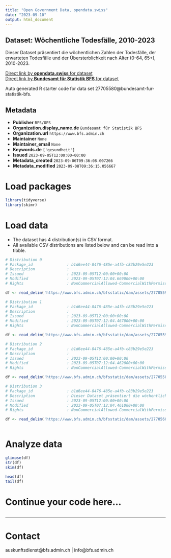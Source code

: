 ```yaml
---
title: "Open Government Data, opendata.swiss"
date: "2023-09-10"
output: html_document
---
```


## Dataset: Wöchentliche Todesfälle, 2010-2023

Dieser Dataset präsentiert die wöchentlichen Zahlen der Todesfälle, der erwarteten Todesfälle und der Übersterblichkeit nach Alter (0-64, 65+), 2010-2023.

[Direct link by **opendata.swiss** for dataset](https://opendata.swiss/de/dataset/wochentliche-todesfalle-2010-20231)<br>
[Direct link by **Bundesamt für Statistik BFS** for dataset](https://www.bfs.admin.ch/asset/de/ts-d-14.03.04.03-wr)

Auto generated R starter code for data set 27705580@bundesamt-fur-statistik-bfs.

## Metadata

- **Publisher** `BFS/OFS`
- **Organization.display_name.de** `Bundesamt für Statistik BFS`
- **Organization.url** `https://www.bfs.admin.ch`
- **Maintainer** `None`
- **Maintainer_email** `None`
- **Keywords.de** `['gesundheit']`
- **Issued** `2023-09-05T12:00:00+00:00`
- **Metadata_created** `2023-09-06T09:36:08.007266`
- **Metadata_modified** `2023-09-08T09:36:15.056667`


# Load packages

```r

library(tidyverse)
library(skimr)

```

# Load data

-   The dataset has 4 distribution(s) in CSV format.
-   All available CSV distributions are listed below and can be read into a tibble.

```r

# Distribution 0
# Package_id               : b1d6ee44-8476-485e-a4fb-c83b29e5e223
# Description              : 
# Issued                   : 2023-09-05T12:00:00+00:00
# Modified                 : 2023-09-05T07:12:04.669000+00:00
# Rights                   : NonCommercialAllowed-CommercialWithPermission-ReferenceRequired

df <- read_delim('https://www.bfs.admin.ch/bfsstatic/dam/assets/27705593/master')

# Distribution 1
# Package_id               : b1d6ee44-8476-485e-a4fb-c83b29e5e223
# Description              : 
# Issued                   : 2023-09-05T12:00:00+00:00
# Modified                 : 2023-09-05T07:12:04.467000+00:00
# Rights                   : NonCommercialAllowed-CommercialWithPermission-ReferenceRequired

df <- read_delim('https://www.bfs.admin.ch/bfsstatic/dam/assets/27705598/master')

# Distribution 2
# Package_id               : b1d6ee44-8476-485e-a4fb-c83b29e5e223
# Description              : 
# Issued                   : 2023-09-05T12:00:00+00:00
# Modified                 : 2023-09-05T07:12:04.462000+00:00
# Rights                   : NonCommercialAllowed-CommercialWithPermission-ReferenceRequired

df <- read_delim('https://www.bfs.admin.ch/bfsstatic/dam/assets/27705588/master')

# Distribution 3
# Package_id               : b1d6ee44-8476-485e-a4fb-c83b29e5e223
# Description              : Dieser Dataset präsentiert die wöchentlichen Zahlen der Todesfälle, der erwarteten Todesfälle und der Übersterblichkeit nach Alter (0-64, 65+), 2010-2023.
# Issued                   : 2023-09-05T12:00:00+00:00
# Modified                 : 2023-09-05T07:12:04.461000+00:00
# Rights                   : NonCommercialAllowed-CommercialWithPermission-ReferenceRequired

df <- read_delim('https://www.bfs.admin.ch/bfsstatic/dam/assets/27705602/master')



```

# Analyze data

```r

glimpse(df)
str(df)
skim(df)

head(df)
tail(df)

```

# Continue your code here...

```r

```

------------------------------------------------------------------------

# Contact

auskunftsdienst@bfs.admin.ch | info@bfs.admin.ch
